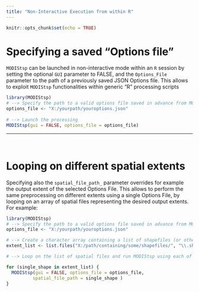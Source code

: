 ```yaml
---
title: "Non-Interactive Execution from within R"
---
```


```r
knitr::opts_chunk$set(echo = TRUE)
```

# <i class="fa fa-arrow-circle-o-right" aria-hidden="true"></i> __Specifying a saved "Options file"__

`MODIStsp` can be launched in non-interactive mode within an `R` session by setting the optional `GUI` parameter to FALSE, and the `Options_File` parameter to the path of a previously saved JSON Options file. This allows to exploit `MODIStsp` functionalities within generic "R" processing scripts

```r
library(MODIStsp) 
# --> Specify the path to a valid options file saved in advance from MODIStsp GUI 
options_file <- "X:/yourpath/youroptions.json" 
  
# --> Launch the processing
MODIStsp(gui = FALSE, options_file = options_file)
```
________________________________________________________________________________

<br>

# <i class="fa fa-arrow-circle-o-right" aria-hidden="true"></i> __Looping on different spatial extents__

Specifying also the `spatial_file_path_` parameter overrides for example the output extent of the selected Options File. This allows to perform the same preprocessing on different extents using a single Options File, by looping on an array of spatial files representing the desired output extents. For example:

```r
library(MODIStsp) 
# --> Specify the path to a valid options file saved in advance from MODIStsp GUI 
options_file <- "X:/yourpath/youroptions.json" 

# --> Create a character array containing a list of shapefiles (or other spatial files)
extent_list <- list.files("X:/path/containing/some/shapefiles/", "\\.shp$")  

# --> Loop on the list of spatial files and run MODIStsp using each of them to automatically define the output extent (A separate output folder is created for each input spatial file).

for (single_shape in extent_list) {
  MODIStsp(gui = FALSE, options_file = options_file, 
          spatial_file_path = single_shape )
}

```

